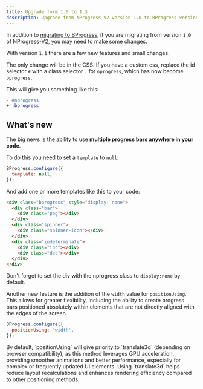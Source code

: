 ```yaml
---
title: Upgrade form 1.0 to 1.3
description: Upgrade from NProgress-V2 version 1.0 to BProgress version 1.3
---
```



In addition to [migrating to BProgress](/docs/migration), if you are migrating from version `1.0` of NProgress-V2, you may need to make some changes.

With version `1.1` there are a few new features and small changes.

The only change will be in the CSS. If you have a custom css, replace the id selector `#` with a class selector `.` for `nprogress`, which has now become `bprogress`.

This will give you something like this:

```diff title=CSS
- #nprogress
+ .bprogress
```

## What's new

The big news is the ability to use **multiple progress bars anywhere in your code**.

To do this you need to set a `template` to `null`:

```js
BProgress.configure({
  template: null,
});
```

And add one or more templates like this to your code:

```html
<div class="bprogress" style="display: none">
  <div class="bar">
    <div class="peg"></div>
  </div>
  <div class="spinner">
    <div class="spinner-icon"></div>
  </div>
  <div class="indeterminate">
    <div class="inc"></div>
    <div class="dec"></div>
  </div>
</div>
```

<Callout type="warn" title="Pay Attention">Don't forget to set the div with the nprogress class to `display:none` by default.</Callout>

Another new feature is the addition of the `width` value for `positionUsing`. This allows for greater flexibility, including the ability to create progress bars positioned absolutely within elements that are not directly aligned with the edges of the screen.

```js
BProgress.configure({
  positionUsing: 'width',
});
```

<Callout title="Note">
  By default, `positionUsing` will give priority to `translate3d` (depending on browser compatibility), as this method leverages GPU acceleration, providing smoother animations and better performance, especially for complex or frequently updated UI elements. Using `translate3d` helps reduce layout recalculations and enhances rendering efficiency compared to other positioning methods.
</Callout>